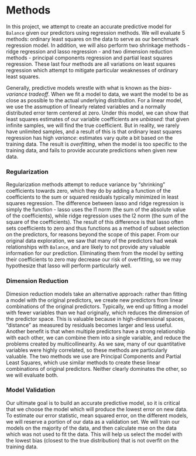 # Methods

In this project, we attempt to create an accurate predictive model for `Balance` given our predictors using regression methods. We will evaluate 5 methods: ordinary least squares on the data to serve as our benchmark regression model. In addition, we will also perform two shrinkage methods - ridge regression and lasso regression -  and two dimension reduction methods - principal components regression and partial least squares regression. These last four methods are all variations on least squares regression which attempt to mitigate particular weaknesses of ordinary least squares.

Generally, predictive models wrestle with what is known as the *bias-variance tradeoff*. When we fit a model to data, we want the model to be as close as possible to the actual underlying distribution. For a linear model, we use the assmuption of linearly related variables and a normally distributed error term centered at zero. Under this model, we can show that least squares estimates of our variable coefficients are *unbiased*: that given infinite samples, we will find the true coefficient. But in reality, we rarely have unlimited samples, and a result of this is that ordinary least squares regression has high *variance*: estimates vary quite a bit based on the training data. The result is *overfitting*, when the model is too specific to the training data, and fails to provide accurate predictions when given new data.

### Regularization
Regularization methods attempt to reduce variance by "shrinking" coefficients towards zero, which they do by adding a function of the coefficients to the sum or squared residuals typically minimized in least squares regression. The difference between lasso and ridge regression is simply the function - lasso uses the l1 norm (the sum of the absolute value of the coefficients), while ridge regression uses the l2 norm (the sum of the square of the coefficients). The result of this difference is that lasso often sets coefficients to zero and thus functions as a method of subset selection on the predictors, for reasons beyond the scope of this paper. From our original data exploration, we saw that many of the predictors had weak relationships with `Balance`, and are likely to not provide any valuable information for our prediction. Eliminating them from the model by setting their coefficients to zero may decrease our risk of overfitting, so we may hypothesize that lasso will perform particularly well.

### Dimension Reduction 
Dimesion reduction models take an alternative approach: rather than fitting a model with the original predictors, we create new predictors from linear combinations of the original predictors. Typically, we end up fitting a model with fewer variables than we had originally, which reduces the dimension of the predictor space. This is valuable because in high-dimensional spaces, "distance" as measured by residuals becomes larger and less useful. Another benefit is that when multiple predictors have a strong relationship with each other, we can combine them into a single variable, and reduce the problems created by multicollinearity. As we saw, many of our quantitative variables were highly correlated, so these methods are particularly valuable. The two methods we use are Principal Components and Partial Least Squares, which use similar methods to create these linear combinations of original predictors. Neither clearly dominates the other, so we will evaluate both.


### Model Validation
Our ultimate goal is to build an accurate predictive model, so it is critical that we choose the model which will produce the lowest error on new data. To estimate our error statistic, mean squared error, on the different models, we will reserve a portion of our data as a validation set. We will train our models on the majority of the data, and then calculate mse on the data which was not used to fit the data. This will help us select the model with the lowest bias (closest to the true distribution) that is not overfit on the training data.

